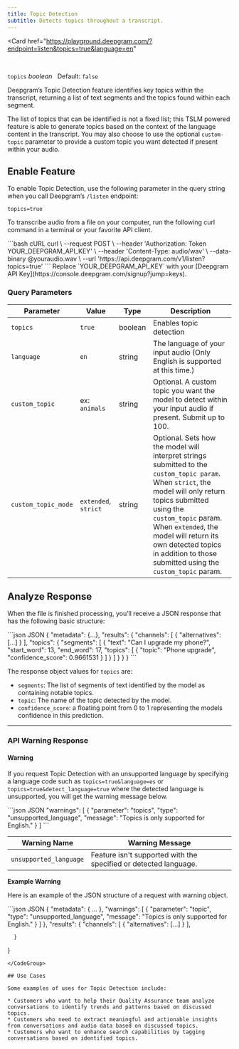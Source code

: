 ```yaml
---
title: Topic Detection
subtitle: Detects topics throughout a transcript.
---
```


<Card
    href="https://playground.deepgram.com/?endpoint=listen&topics=true&language=en"
>
  <Markdown src="/snippets/playground-card.mdx" />
</Card>
<br/>

`topics` *boolean*   Default: `false`

<div class="flex flex-row gap-2">
  <Markdown src="/snippets/stt-batch-available.mdx"/> <Markdown src="/snippets/stt-stream-unavailable.mdx" /> <Markdown src="/snippets/english.mdx" />
</div>

Deepgram’s Topic Detection feature identifies key topics within the transcript, returning a list of text segments and the topics found within each segment.

The list of topics that can be identified is not a fixed list; this TSLM powered feature is able to generate topics based on the context of the language content in the transcript. You may also choose to use the optional `custom-topic` parameter to provide a custom topic you want detected if present within your audio.

## Enable Feature

To enable Topic Detection, use the following parameter in the query string when you call Deepgram’s `/listen` endpoint:

`topics=true`

To transcribe audio from a file on your computer, run the following curl command in a terminal or your favorite API client.

<CodeGroup>
  ```bash cURL
  curl \
    --request POST \
    --header 'Authorization: Token YOUR_DEEPGRAM_API_KEY' \
    --header 'Content-Type: audio/wav' \
    --data-binary @youraudio.wav \
    --url 'https://api.deepgram.com/v1/listen?topics=true'
  ```
</CodeGroup>

<Warning>
  Replace `YOUR_DEEPGRAM_API_KEY` with your [Deepgram API Key](https://console.deepgram.com/signup?jump=keys).
</Warning>

### Query Parameters

| Parameter           | Value                | Type    | Description                                                                                                                                                                                                                                                                                                         |
| ------------------- | -------------------- | ------- | ------------------------------------------------------------------------------------------------------------------------------------------------------------------------------------------------------------------------------------------------------------------------------------------------------------------- |
| `topics`            | `true`               | boolean | Enables topic detection                                                                                                                                                                                                                                                                                             |
| `language`          | `en`                 | string  | The language of your input audio (Only English is supported at this time.)                                                                                                                                                                                                                                          |
| `custom_topic`      | ex: `animals`        | string  | Optional. A custom topic you want the model to detect within your input audio if present. Submit up to 100.                                                                                                                                                                                                         |
| `custom_topic_mode` | `extended`, `strict` | string  | Optional. Sets how the model will interpret strings submitted to the `custom_topic param`. When `strict`, the model will only return topics submitted using the `custom_topic` param. When `extended`, the model will return its own detected topics in addition to those submitted using the `custom_topic` param. |

## Analyze Response

When the file is finished processing, you’ll receive a JSON response that has the following basic structure:

<CodeGroup>
  ```json JSON
  {
    "metadata": {...},
    "results": {
      "channels": [
        {
          "alternatives": [...]
        }
      ],
      "topics": {
        "segments": [
          {
            "text": "Can I upgrade my phone?",
            "start_word": 13,
            "end_word": 17,
            "topics": [
              { "topic": "Phone upgrade", "confidence_score": 0.9661531 }
            ]
          }
        ]
      }
    }
  }
  ```
</CodeGroup>

The response object values for `topics` are:

* `segments`: The list of segments of text identified by the model as containing notable topics.
* `topic`: The name of the topic detected by the model.
* `confidence_score`: a floating point from 0 to 1 representing the models confidence in this prediction.

***

### API Warning Response

#### Warning

If you request Topic Detection with an unsupported language by specifying a language code such as `topics=true&language=es` or `topics=true&detect_language=true` where the detected language is unsupported, you will get the warning message below.

<CodeGroup>
  ```json JSON
  "warnings": [
    {
      "parameter": "topics",
      "type": "unsupported_language",
      "message": "Topics is only supported for English."
    }
  ]
  ```
</CodeGroup>

| Warning Name           | Warning Message                                                  |
| ---------------------- | ---------------------------------------------------------------- |
| `unsupported_language` | Feature isn't supported with the specified or detected language. |

**Example Warning**

Here is an example of the JSON structure of a request with warning object.

<CodeGroup>
  ```json JSON
  {
   "metadata": {
  ...
         },
       "warnings": [
         {
           "parameter": "topic",
           "type": "unsupported_language",
           "message": "Topics is only supported for English."
         }
       ]
     },
   "results": {
         "channels": [
              {
                  "alternatives": [...]
              }
          ], 

      }
  }
  ```
</CodeGroup>

## Use Cases

Some examples of uses for Topic Detection include:

* Customers who want to help their Quality Assurance team analyze conversations to identify trends and patterns based on discussed topics.
* Customers who need to extract meaningful and actionable insights from conversations and audio data based on discussed topics.
* Customers who want to enhance search capabilities by tagging conversations based on identified topics.

